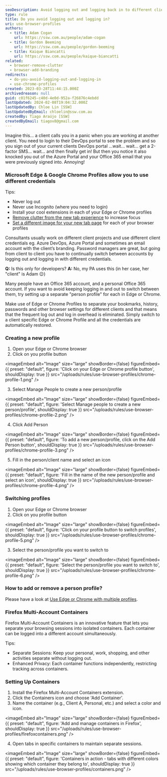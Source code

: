 ```yaml
---
seoDescription: Avoid logging out and logging back in to different client accounts by using Microsoft Edge or Google Chrome profiles.
type: rule
title: Do you avoid logging out and logging in?
uri: use-browser-profiles
authors:
  - title: Adam Cogan
    url: https://ssw.com.au/people/adam-cogan
  - title: Gordon Beeming
    url: https://ssw.com.au/people/gordon-beeming
  - title: Kaique Biancatti
    url: https://ssw.com.au/people/kaique-biancatti
related:
  - browser-remove-clutter
  - browser-add-branding
redirects:
  - do-you-avoid-logging-out-and-logging-in
  - use-chrome-profiles
created: 2023-03-28T11:44:15.000Z
archivedreason: null
guid: c01f6245-c40d-4e0d-952a-f26876c4ebdd
lastUpdated: 2024-02-08T19:04:32.000Z
lastUpdatedBy: Chloe Lin [SSW]
lastUpdatedByEmail: chloelin@ssw.com.au
createdBy: Tiago Araújo [SSW]
createdByEmail: tiagov8@gmail.com
---
```


Imagine this... a client calls you in a panic when you are working at another client. You need to login to their DevOps portal to see the problem and so you sign out of your current clients DevOps portal ...wait... wait... get a 2-factor SMS... wait... and then finally get in! But then you notice it also knocked you out of the Azure Portal and your Office 365 email that you were previously signed into. Annoying!
### Microsoft Edge & Google Chrome Profiles allow you to use different credentials

Tips:

- Never log out
- Never use Incognito (where you need to login)
- Install your cool extensions in each of your Edge or Chrome profiles
- [Remove clutter from the new tab experience](/browser-remove-clutter) to increase focus
- [Set a different image for your new tab page](/browser-add-branding) for each of your browser profiles

Consultants usually work on different client projects and use different client credentials eg. Azure DevOps, Azure Portal and sometimes an email account with the client’s branding. Password managers are great, but going from client to client you have to continually switch between accounts by logging out and logging in with different credentials.

**Q:** Is this only for developers?
**A:** No, my PA uses this (in her case, her "client" is Adam 😉)

Many people have an Office 365 account, and a personal Office 365 account. If you want to avoid keeping logging in and out to switch between them, try setting up a separate "person profile" for each in Edge or Chrome.

Make use of Edge or Chrome Profiles to separate your bookmarks, history, passwords and other browser settings for different clients and that means that the frequent log out and log in overhead is eliminated. Simply switch to a client specific Edge or Chrome Profile and all the credentials are automatically restored.

### Creating a new profile

1. Open your Edge or Chrome browser
2. Click on you profile button


<imageEmbed
  alt="Image"
  size="large"
  showBorder={false}
  figureEmbed={{
    preset: "default",
    figure: 'Click on your Edge or Chrome profile button',
    shouldDisplay: true
  }}
  src="/uploads/rules/use-browser-profiles/chrome-profile-1.png"
/>

3. Select Manage People to create a new person/profile


<imageEmbed
  alt="Image"
  size="large"
  showBorder={false}
  figureEmbed={{
    preset: "default",
    figure: 'Select Manage people to create a new person/profile',
    shouldDisplay: true
  }}
  src="/uploads/rules/use-browser-profiles/chrome-profile-2.png"
/>

4. Click Add Person


<imageEmbed
  alt="Image"
  size="large"
  showBorder={false}
  figureEmbed={{
    preset: "default",
    figure: 'To add a new person/profile, click on the Add Person button',
    shouldDisplay: true
  }}
  src="/uploads/rules/use-browser-profiles/chrome-profile-3.png"
/>

5. Fill in the person/client name and select an icon


<imageEmbed
  alt="Image"
  size="large"
  showBorder={false}
  figureEmbed={{
    preset: "default",
    figure: 'Fill in the name of the new person/profile and select an icon',
    shouldDisplay: true
  }}
  src="/uploads/rules/use-browser-profiles/chrome-profile-4.png"
/>

### Switching profiles

1. Open your Edge or Chrome browser
2. Click on you profile button


<imageEmbed
  alt="Image"
  size="large"
  showBorder={false}
  figureEmbed={{
    preset: "default",
    figure: 'Click on your profile button to switch profiles',
    shouldDisplay: true
  }}
  src="/uploads/rules/use-browser-profiles/chrome-profile-5.png"
/>

3. Select the person/profile you want to switch to


<imageEmbed
  alt="Image"
  size="large"
  showBorder={false}
  figureEmbed={{
    preset: "default",
    figure: 'Select the person/profile you want to switch to',
    shouldDisplay: true
  }}
  src="/uploads/rules/use-browser-profiles/chrome-profile-6.png"
/>

### How to add or remove a person profile?

Please have a look at [Use Edge or Chrome with multiple profiles](https://support.google.com/chrome/answer/2364824).

### Firefox Multi-Account Containers

Firefox Multi-Account Containers is an innovative feature that lets you separate your browsing sessions into isolated containers. Each container can be logged into a different account simultaneously.

Tips:

- Separate Sessions: Keep your personal, work, shopping, and other activities separate without logging out.
- Enhanced Privacy: Each container functions independently, restricting tracking across containers.

### Setting Up Containers

1. Install the Firefox Multi-Account Containers extension.
2. Click the Containers icon and choose 'Add Container'.
3. Name the container (e.g., Client A, Personal, etc.) and select a color and icon.


<imageEmbed
  alt="Image"
  size="large"
  showBorder={false}
  figureEmbed={{
    preset: "default",
    figure: 'Add and manage containers in Firefox',
    shouldDisplay: true
  }}
  src="/uploads/rules/use-browser-profiles/firefoxcontainers.png"
/>

4. Open tabs in specific containers to maintain separate sessions.


<imageEmbed
  alt="Image"
  size="large"
  showBorder={false}
  figureEmbed={{
    preset: "default",
    figure: 'Containers in action - tabs with different colors showing which container they belong to',
    shouldDisplay: true
  }}
  src="/uploads/rules/use-browser-profiles/containers.png"
/>
